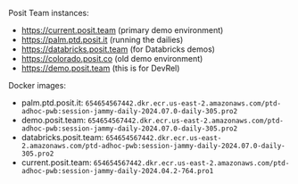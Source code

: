 Posit Team instances:

- <https://current.posit.team> (primary demo environment)
- <https://palm.ptd.posit.it> (running the dailies)
- <https://databricks.posit.team> (for Databricks demos)
- <https://colorado.posit.co> (old demo environment)
- <https://demo.posit.team> (this is for DevRel)

Docker images:

- palm.ptd.posit.it: `654654567442.dkr.ecr.us-east-2.amazonaws.com/ptd-adhoc-pwb:session-jammy-daily-2024.07.0-daily-305.pro2`
- demo.posit.team: `654654567442.dkr.ecr.us-east-2.amazonaws.com/ptd-adhoc-pwb:session-jammy-daily-2024.07.0-daily-305.pro2`
- databricks.posit.team: `654654567442.dkr.ecr.us-east-2.amazonaws.com/ptd-adhoc-pwb:session-jammy-daily-2024.07.0-daily-305.pro2`
- current.posit.team: `654654567442.dkr.ecr.us-east-2.amazonaws.com/ptd-adhoc-pwb:session-jammy-daily-2024.04.2-764.pro1`
